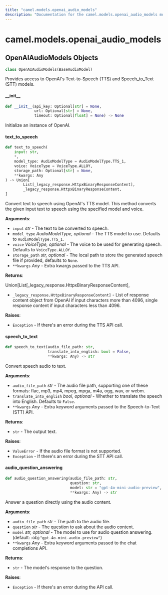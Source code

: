 ```yaml
---
title: "camel.models.openai_audio_models"
description: "Documentation for the camel.models.openai_audio_models module"
---
```


<a id="camel.models.openai_audio_models"></a>

# camel.models.openai\_audio\_models

<a id="camel.models.openai_audio_models.OpenAIAudioModels"></a>

## OpenAIAudioModels Objects

```python
class OpenAIAudioModels(BaseAudioModel)
```

Provides access to OpenAI's Text-to-Speech (TTS) and Speech_to_Text
(STT) models.

<a id="camel.models.openai_audio_models.OpenAIAudioModels.__init__"></a>

#### \_\_init\_\_

```python
def __init__(api_key: Optional[str] = None,
             url: Optional[str] = None,
             timeout: Optional[float] = None) -> None
```

Initialize an instance of OpenAI.

<a id="camel.models.openai_audio_models.OpenAIAudioModels.text_to_speech"></a>

#### text\_to\_speech

```python
def text_to_speech(
    input: str,
    *,
    model_type: AudioModelType = AudioModelType.TTS_1,
    voice: VoiceType = VoiceType.ALLOY,
    storage_path: Optional[str] = None,
    **kwargs: Any
) -> Union[
        List[_legacy_response.HttpxBinaryResponseContent],
        _legacy_response.HttpxBinaryResponseContent,
]
```

Convert text to speech using OpenAI's TTS model. This method
converts the given input text to speech using the specified model and
voice.

**Arguments**:

- `input` _str_ - The text to be converted to speech.
- `model_type` _AudioModelType, optional_ - The TTS model to use.
  Defaults to `AudioModelType.TTS_1`.
- `voice` _VoiceType, optional_ - The voice to be used for generating
  speech. Defaults to `VoiceType.ALLOY`.
- `storage_path` _str, optional_ - The local path to store the
  generated speech file if provided, defaults to `None`.
- `**kwargs` _Any_ - Extra kwargs passed to the TTS API.
  

**Returns**:

  Union[List[_legacy_response.HttpxBinaryResponseContent],
- `_legacy_response.HttpxBinaryResponseContent]` - List of response
  content object from OpenAI if input characters more than 4096,
  single response content if input characters less than 4096.
  

**Raises**:

- `Exception` - If there's an error during the TTS API call.

<a id="camel.models.openai_audio_models.OpenAIAudioModels.speech_to_text"></a>

#### speech\_to\_text

```python
def speech_to_text(audio_file_path: str,
                   translate_into_english: bool = False,
                   **kwargs: Any) -> str
```

Convert speech audio to text.

**Arguments**:

- `audio_file_path` _str_ - The audio file path, supporting one of
  these formats: flac, mp3, mp4, mpeg, mpga, m4a, ogg, wav, or
  webm.
- `translate_into_english` _bool, optional_ - Whether to translate the
  speech into English. Defaults to `False`.
- `**kwargs` _Any_ - Extra keyword arguments passed to the
  Speech-to-Text (STT) API.
  

**Returns**:

- `str` - The output text.
  

**Raises**:

- `ValueError` - If the audio file format is not supported.
- `Exception` - If there's an error during the STT API call.

<a id="camel.models.openai_audio_models.OpenAIAudioModels.audio_question_answering"></a>

#### audio\_question\_answering

```python
def audio_question_answering(audio_file_path: str,
                             question: str,
                             model: str = "gpt-4o-mini-audio-preview",
                             **kwargs: Any) -> str
```

Answer a question directly using the audio content.

**Arguments**:

- `audio_file_path` _str_ - The path to the audio file.
- `question` _str_ - The question to ask about the audio content.
- `model` _str, optional_ - The model to use for audio question
  answering. (default: :obj:`"gpt-4o-mini-audio-preview"`)
- `**kwargs` _Any_ - Extra keyword arguments passed to the chat
  completions API.
  

**Returns**:

- `str` - The model's response to the question.
  

**Raises**:

- `Exception` - If there's an error during the API call.

